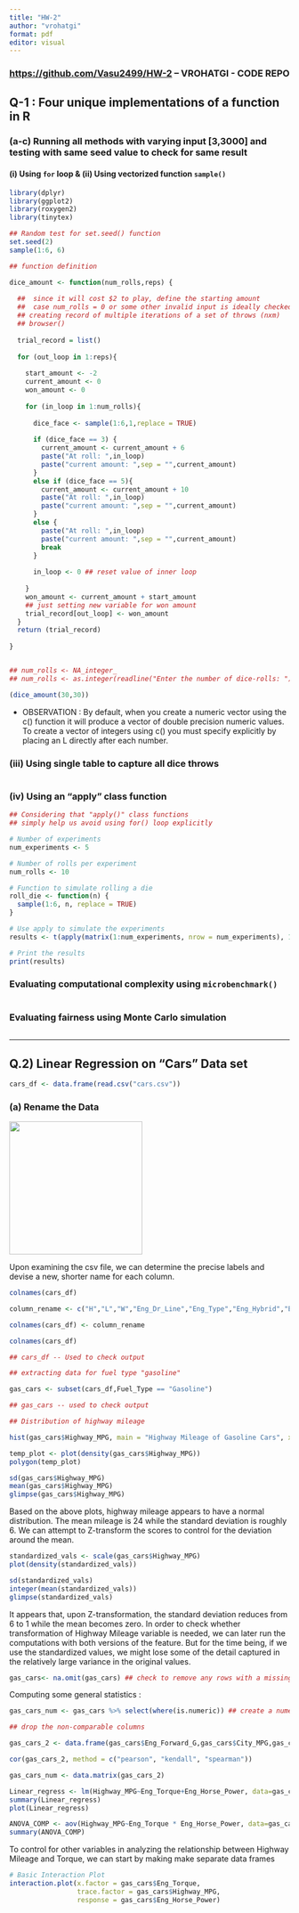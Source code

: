 ```yaml
---
title: "HW-2"
author: "vrohatgi"
format: pdf
editor: visual
---
```


### <https://github.com/Vasu2499/HW-2> – VROHATGI - CODE REPO 

## Q-1 : Four unique implementations of a function in R

### (a-c) Running all methods with varying input \[3,3000\] and testing with same seed value to check for same result 

#### (i) Using `for` loop & (ii) Using vectorized function `sample()`

```r

library(dplyr)
library(ggplot2)
library(roxygen2)  
library(tinytex)

## Random test for set.seed() function 
set.seed(2)
sample(1:6, 6)
```

```r

## function definition 

dice_amount <- function(num_rolls,reps) {
  
  ##  since it will cost $2 to play, define the starting amount 
  ##  case num_rolls = 0 or some other invalid input is ideally checked at input prompt 
  ## creating record of multiple iterations of a set of throws (nxm)
  ## browser()
  
  trial_record = list() 
  
  for (out_loop in 1:reps){
  
    start_amount <- -2 
    current_amount <- 0
    won_amount <- 0 
    
    for (in_loop in 1:num_rolls){
      
      dice_face <- sample(1:6,1,replace = TRUE)
      
      if (dice_face == 3) { 
        current_amount <- current_amount + 6
        paste("At roll: ",in_loop)
        paste("current amount: ",sep = "",current_amount)
      }
      else if (dice_face == 5){
        current_amount <- current_amount + 10
        paste("At roll: ",in_loop)
        paste("current amount: ",sep = "",current_amount)
      }
      else {
        paste("At roll: ",in_loop)
        paste("current amount: ",sep = "",current_amount)
        break
      }
      
      in_loop <- 0 ## reset value of inner loop  
      
    }
    won_amount <- current_amount + start_amount 
    ## just setting new variable for won amount
    trial_record[out_loop] <- won_amount
  }
  return (trial_record)
  
}



```

```r
## num_rolls <- NA_integer_
## num_rolls <- as.integer(readline("Enter the number of dice-rolls: "))

(dice_amount(30,30))  
```

-   OBSERVATION : By default, when you create a numeric vector using the c() function it will produce a vector of double precision numeric values. To create a vector of integers using c() you must specify explicitly by placing an L directly after each number.

### (iii) Using single table to capture all dice throws

```r

```

### (iv) Using an "apply" class function

```r

## Considering that "apply()" class functions 
## simply help us avoid using for() loop explicitly 

# Number of experiments
num_experiments <- 5

# Number of rolls per experiment
num_rolls <- 10

# Function to simulate rolling a die
roll_die <- function(n) {
  sample(1:6, n, replace = TRUE)
}

# Use apply to simulate the experiments
results <- t(apply(matrix(1:num_experiments, nrow = num_experiments), 1, function(x) roll_die(num_rolls)))

# Print the results
print(results)

```

### Evaluating computational complexity using `microbenchmark()`

```r

```

### Evaluating fairness using Monte Carlo simulation

```r

```

------------------------------------------------------------------------

## Q.2) Linear Regression on "Cars" Data set

```r

cars_df <- data.frame(read.csv("cars.csv"))
```

### (a) Rename the Data 

![](images/clipboard-1666200725.png){width="239"}

Upon examining the csv file, we can determine the precise labels and devise a new, shorter name for each column.

```r

colnames(cars_df)
```

```r

column_rename <- c("H","L","W","Eng_Dr_Line","Eng_Type","Eng_Hybrid","Eng_Forward_G","Eng_Trans","City_MPG","Fuel_Type","Highway_MPG","Car_Class","Car_ID","Car_Make","Car_Model_Year","Car_Year","Eng_Horse_Power","Eng_Torque")


```

```r
colnames(cars_df) <- column_rename
```

```r
colnames(cars_df)
```

```r

## cars_df -- Used to check output 

## extracting data for fuel type "gasoline" 

gas_cars <- subset(cars_df,Fuel_Type == "Gasoline")

## gas_cars -- used to check output 

```

```r

## Distribution of highway mileage 

hist(gas_cars$Highway_MPG, main = "Highway Mileage of Gasoline Cars", xlab = "Mileage as Miles/Gallons", breaks=80, ylab = "Number of Cars", xlim = c(10,60), ylim = c(0,800))
```

```r
temp_plot <- plot(density(gas_cars$Highway_MPG))
polygon(temp_plot)
```

```r
sd(gas_cars$Highway_MPG)
mean(gas_cars$Highway_MPG)
glimpse(gas_cars$Highway_MPG)
```

| Based on the above plots, highway mileage appears to have a normal distribution. The mean mileage is 24 while the standard deviation is roughly 6. We can attempt to Z-transform the scores to control for the deviation around the mean. 

```r
standardized_vals <- scale(gas_cars$Highway_MPG)
plot(density(standardized_vals)) 
```

```r
sd(standardized_vals)
integer(mean(standardized_vals))
glimpse(standardized_vals)
```

It appears that, upon Z-transformation, the standard deviation reduces from 6 to 1 while the mean becomes zero. In order to check whether transformation of Highway Mileage variable is needed, we can later run the computations with both versions of the feature. But for the time being, if we use the standardized values, we might lose some of the detail captured in the relatively large variance in the original values.

```r
gas_cars<- na.omit(gas_cars) ## check to remove any rows with a missing value
```

Computing some general statistics :

```r

gas_cars_num <- gas_cars %>% select(where(is.numeric)) ## create a numeric columns only slice of data; not required/used  

## drop the non-comparable columns 

gas_cars_2 <- data.frame(gas_cars$Eng_Forward_G,gas_cars$City_MPG,gas_cars$Highway_MPG,gas_cars$Eng_Horse_Power,gas_cars$Eng_Torque)

cor(gas_cars_2, method = c("pearson", "kendall", "spearman"))

```

```r
gas_cars_num <- data.matrix(gas_cars_2)
```

```r
Linear_regress <- lm(Highway_MPG~Eng_Torque+Eng_Horse_Power, data=gas_cars)
summary(Linear_regress)
plot(Linear_regress) 
```

```r
ANOVA_COMP <- aov(Highway_MPG~Eng_Torque * Eng_Horse_Power, data=gas_cars)
summary(ANOVA_COMP)
```

To control for other variables in analyzing the relationship between Highway Mileage and Torque, we can start by making make separate data frames

```r
# Basic Interaction Plot 
interaction.plot(x.factor = gas_cars$Eng_Torque, 
                 trace.factor = gas_cars$Highway_MPG,  
                 response = gas_cars$Eng_Horse_Power)


```
